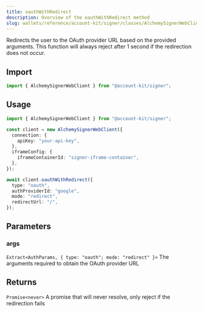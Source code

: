 ```yaml
---
title: oauthWithRedirect
description: Overview of the oauthWithRedirect method
slug: wallets/reference/account-kit/signer/classes/AlchemySignerWebClient/oauthWithRedirect
---
```




Redirects the user to the OAuth provider URL based on the provided arguments. This function will always reject after 1 second if the redirection does not occur.

## Import

```ts
import { AlchemySignerWebClient } from "@account-kit/signer";
```

## Usage

```ts
import { AlchemySignerWebClient } from "@account-kit/signer";

const client = new AlchemySignerWebClient({
  connection: {
    apiKey: "your-api-key",
  },
  iframeConfig: {
    iframeContainerId: "signer-iframe-container",
  },
});

await client.oauthWithRedirect({
  type: "oauth",
  authProviderId: "google",
  mode: "redirect",
  redirectUrl: "/",
});
```

## Parameters

### args

`Extract<AuthParams, { type: "oauth"; mode: "redirect" }>`
The arguments required to obtain the OAuth provider URL

## Returns

`Promise<never>`
A promise that will never resolve, only reject if the redirection fails
